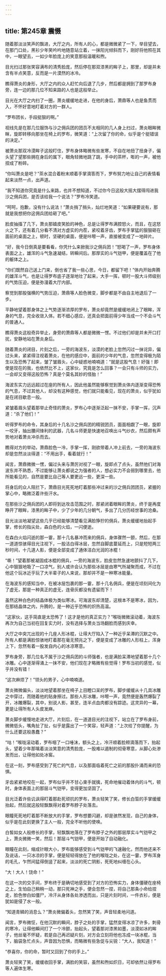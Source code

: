 ```yaml
---
---
---
```

title: 第245章 震慑
---



随着那淡淡笑声的飘进，大厅之内，所有人的心，都是微微紧了一下，举目望去，在那门口处，黑衫少年笑吟吟地随意站立着，一抹阳光倾斜而下，刚好将他照在其中，一眼望去，一如少年脸庞上的笑意那般温暖和煦。

目光扫过那张笑容满布的清秀脸庞，然后停在那双漆黑的眸子上，那里，却是并未含有半点笑意，反而是一片漠然的冰冷。

瞧得萧炎的身形，大厅之内的众人赶忙向后退了几步，然后都是拥到了那罗布身旁，连一边的那几位不知来路的人也是这般举止。

目光在大厅之内扫了一圈，萧炎缓缓地走进，在他的身后，萧鼎等人也是鱼贯而入，不怀好意地盯着对方的一群人。

“罗布团长，手段挺狠的啊。”

视线先是在那几位服饰与沙之佣兵团的团员不太相同的几人身上扫过，萧炎眼眸微眯，旋即转移向那坐在椅上的罗布，微笑道：“上次留了你的命，似乎是个挺错误的决定。”

被萧炎那双冷漠眸子这般盯住，罗布身体略微有些发寒，不自在地扭了扭身子，偏头望了望那些拥在身后的属下，眼角轻微地跳了跳，手中的茶杯，嘭的一声，被他捏成了粉碎。

“你叫萧炎是吧？”茶水混合着粉末顺着手掌滴答而下，罗布努力地让自己的表情看起来淡然一点，出声道。

“我不知道你究竟是什么来路，也并不想知道，不过你今日这般大摇大摆得闯进我沙之佣兵团，是否该给我一个说法？”罗布冷笑道。

“呵呵，抱歉，没有什么说法！”萧炎捎了捎头，灿烂地笑道：“如果硬要说有，那就是我想把你这佣兵团给砸了吧。”

脸皮抽搐了几下，萧炎那嬉皮笑脸的神色，总是让得罗布满腔怒火，而且，在这怒火之下，还有着几分看不清对方虚实的内茬，紧咬着牙齿，罗布手掌猛的狠狠砸在面前的桌面之上，顿时，坚硬的桌面，便是咔嚓一声，直接被变成了一地碎片。

“好，我今日倒真是要看看，你凭什么来掀我沙之佣兵团！”怒喝了一声，罗布身体表面之上，雄浑的斗气急速凝结，转瞬间后。那厚实的斗气铠甲，便是覆盖在了他的躯体之上。

“你们既然自己送上门来，倒也省了我一些心思，今日，都留下吧！”体内开始奔腾的雄浑斗气，也是让得罗布底子逐渐地壮了起来，大手一挥，顿时一股大斗师级别的气势压迫，便是弥漫着大厅内部。

察觉到那股强横的气势压迫，萧鼎等人脸色微变，脚步都是不由自主地退后了一步。

平静地望着那身体之上气势逐渐浓厚的罗布，萧炎却竟然是缓缓地闭上了眼眸，浑身的气息，完全收敛入体。若不细心感应，还真会把面前得少年当成一个不会斗气的普通人。

瞧得萧炎这般奇异举止，身旁的萧鼎等人都是微微一愣。不过他们却是并未开口打扰，安静地站在萧炎身后。

随着萧炎的闭目，片刻之后，一旁的海波东，淡漠的老脸上忽然闪过一抹诧异，偏过头来，紧紧得注视着萧炎，在他的感应中，面前的少年的气息，忽然变得极为陌生以及恐怖了起来，皱了皱眉头，心中疑惑地喃喃道：“就是这股气息！好强！即使是现在的我，也依然比不上，这家伙，究竟是怎么回事？一会只有斗师的实力，一会却又变得这般恐怖？真是个莫名其妙的怪胎！”

海波东实力远远超过在座的所有人，因此他虽然能够察觉到萧炎体内逐渐变得恐怖的气息，不过其他人，却没有这种感觉，他们就只能看见，现在的萧炎，似乎犹如是在闭目歇息一般。

紧皱着眉头望着那举止奇怪的萧炎，罗布心中逐渐泛起一抹不安，手掌一挥，沉声道：“杀了他们！”

听得罗布的命令，其身后的十几名沙之佣兵团的精锐团员，面面相觑了一眼，旋即一咬牙，抽出腰间锋利的武器，几名斗师更是快速地召唤出斗气纱衣，然后颇有声势地对着萧炎冲杀而去。

瞧得对方的举动，萧鼎脸色一冷，手掌一挥，刚欲带着人冲上前去，一旁的海波东却是忽然淡淡得道：“不用出手，看着就行！”

闻言，萧鼎微微一愣，偏过头来与萧厉对视了一眼，旋即点了点头，虽然他们对海波东并不熟悉，不过能够让萧炎都说之为强者的人，想必实力不会弱到哪里去，他所能看见的，自然是要比自己等人要更远一些，更深一些。

将身后的众人阻拦下，萧鼎目光死死地盯着那些冲过来的沙之佣兵团团员，紧握的掌心中，略微泛着许些汗水。

在那些沙之佣兵团的人即将到达攻击范围之时，那紧闭着眼眸的萧炎，终于是再度睁开了眼眸，漆黑的眸子中，少了少年的几分朝气，多出了几分历经世事的沧桑。

目光淡淡地凝望这些几乎已经能够清楚看见满脸狰狞的佣兵，萧炎缓缓地抬起手掌，修长的指尖处，森白色的火焰，一闪便逝。

在森白火焰闪逝的那一霎，那十几名暴冲而来的佣兵，身体骤然一颤，然后，在那一道道惊骇得目光注视下，一股洁白得冰层，忽然自脚底蔓延而上，只是短短两三秒时间，十几道人影，便是全部变成了通体洁白光润的冰棍！

“嘶！”望着那被凝固成冰棍的佣兵，一旁的海波东，脸皮忽然急速地颤抖了几下，心中狠狠地吸了一口凉气，别人或许会认为那些冰层是由寒气所凝聚而成，不过在他这个玩冰近乎玩了大半辈子的人来说，那却并不是一种寒冰能量。

在海波东的感知当中，在被冰层包裹的那一霎，那十几名佣兵，便是在顷刻间化为了虚无，那是一种真正的虚无，连骨灰都没有遗留而下！

虽然这种白色的结晶体极为类似寒冰。可海波东却清楚，这根本不是寒冰，因为，在那结晶体之内，升腾的，是一种近乎恐怖的炽热高温。

“这家伙，这手简直是太恐怖了！这才是他的真正实力？”喉咙微微滚动着，海波东再次为自己当初在回复实力时，没有选择与萧炎当场翻脸而感到庆幸。

大厅之中突兀出现的十几座人形冰棍，让得大厅陷入了一种近乎呆滞的沉默之中。所有人都是满脸惊骇地盯着那在毫无预兆之下，便是变成了冰雕的人形柱上，浑身上下，忽然有着一股发自内心的冰凉寒意。

罗布身旁，那几位名不属于沙之佣兵团的斗师强者，也是满脸呆滞地望着那十几个冰雕。心中逐渐得涌上一抹不安，他们现在才略微有些觉得！罗布当初的感觉，似乎并没有错！

“这次麻烦了！”领头的男子，心中喃喃道。

萧炎微微偏头，淡淡地望着那坐在椅子上目瞪口呆的罗布，脚步缓缓从十几具冰雕之中穿过，而随着他的贴身擦过。那些人形冰雕，咔嚓一声，竟然便是轰然爆裂了开，冰雕爆裂，其中，别说人影，甚至，连半点血肉都没有踪迹。这灵异的一幕，更是让得所有人头皮发麻。

萧炎脚步缓慢地走进大厅。片刻后，在一道道目光的注视下，站立在了罗布身前，微微低头，嘴角扯了扯，似乎是露出了一个笑容，轻声道：“上次给了你提醒，为什么还要这般愚蠢？”

“咕！”喉咙滚动着，罗布咽了一口唾沫，额头之上，冷汗顺着脸颊滴落而下，抬起头，望着少年那噙着淡淡笑意的清秀脸庞，一股难以遏制的彻骨寒意，从脚心处渗发而出，让得他如处冰窖。

在这一刻，罗布感受到了死亡的气息，以及那面临着死亡之前的那股扑涌而来的恐惧。

牙齿紧紧地咬在一起，罗布似乎并不甘心束手就擒，死命地催动着体内的斗气，顿时，身体表面上的那层斗气铠甲，变得更加坚固了。

目光泛着许些讥讽得盯着那赴死顽抗的罗布，萧炎轻笑了笑，修长白晢的手掌缓缓抬起，然后就这般轻飘飘得对着罗布脖子处落去。

眼瞳死死地盯着那不断放大的手掌，罗布想要闪避，却是骇然发现，自己的身体，似乎是在此刻更换了主人一般，完全不听他的使唤。

白皙如女人般修长的手掌，轻飘飘地落在了罗布脖子之外的那层厚实斗气铠甲之上，萧炎微微一笑，然后！那层斗气铠甲，便是开始了自动融化。

眼瞳在此刻，缩成针眼大小，罗布能够感受到斗气铠甲的飞速融化，然而他还来不及说话，一只冰凉的手掌，便是轻轻得放在了他的喉咙之处，在这一霎，罗布浑身的毛孔，乍然间猛得倒竖了起来，淡淡的死亡阴影，死死地纠缠在心头。

“大！大人！饶命！”

在这一次的交手间，罗布终于是确切地感受到了对方的恐怖实力，身体僵硬在座椅之上，生怕自己稍稍一动，那只死神之手，便会忽然一捏，将自己那条小命给捏走，脸色惨白如僵尸，冷汗从身体各处渗透而出，只是片刻时间，一件衣衫，便是犹如是侵了水一般。

“知道青鳞的消息么？”萧炎微偏着头，忽然笑了笑，声音轻柔地问道。

闻言，罗布微怔，在他沉默的瞬间，脖子之处的手掌，猛然变得冰凉了许多，刺骨的寒冷，让得他瞬间打了一个冷颤，抬起头，望着那对漆黑如墨，淡漠如冰的眸子，他丝毫不怀疑，若是自己再迟疑片刻，对方会立刻将他也冻成一块冰棍，当下，脑袋急忙点头，声音因为恐惧，而略微有些急促与尖锐：“大人，我知道！”

“恭喜你，你的命，暂时又回到了你的手上。”

萧炎轻笑了笑，缓缓收回手掌，满脸的笑容，虽然和煦如炽日，可却依然让得罗布等人遍体生寒。